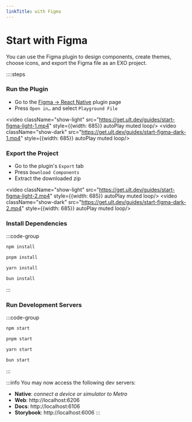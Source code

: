 ```yaml
---
linkTitle: with Figma
---
```


# Start with Figma

You can use the Figma plugin to design components, create themes, choose icons, and export the Figma file as an EXO project.

::::steps

### Run the Plugin

- Go to the [Figma -> React Native](https://www.figma.com/community/plugin/821138713091291738) plugin page
- Press `Open in…` and select `Playground File`

<video className="show-light" src="https://get.ult.dev/guides/start-figma-light-1.mp4" style={{width: 685}} autoPlay muted loop/>
<video className="show-dark" src="https://get.ult.dev/guides/start-figma-dark-1.mp4" style={{width: 685}} autoPlay muted loop/>

### Export the Project

- Go to the plugin's `Export` tab
- Press `Download Components`
- Extract the downloaded zip

<video className="show-light" src="https://get.ult.dev/guides/start-figma-light-2.mp4" style={{width: 685}} autoPlay muted loop/>
<video className="show-dark" src="https://get.ult.dev/guides/start-figma-dark-2.mp4" style={{width: 685}} autoPlay muted loop/>

### Install Dependencies

:::code-group

```bash [npm]
npm install
```

```bash [pnpm]
pnpm install
```

```bash [yarn]
yarn install
```

```bash [bun]
bun install
```

:::

### Run Development Servers

:::code-group

```bash [npm]
npm start
```

```bash [pnpm]
pnpm start
```

```bash [yarn]
yarn start
```

```bash [bun]
bun start
```

:::

:::info
You may now access the following dev servers:
- **Native**: *connect a device or simulator to Metro*
- **Web**: http://localhost:6206
- **Docs**: http://localhost:6106
- **Storybook**: http://localhost:6006
:::
